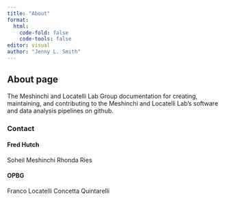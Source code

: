 ```yaml
---
title: "About"
format: 
  html:
    code-fold: false
    code-tools: false
editor: visual
author: "Jenny L. Smith"
---
```


::: callout-tip
## About page

The Meshinchi and Locatelli Lab Group documentation for creating, maintaining, and contributing to the Meshinchi and Locatelli Lab's software and data analysis pipelines on github.
:::


### Contact

#### Fred Hutch 

Soheil Meshinchi 
Rhonda Ries

#### OPBG

Franco Locatelli
Concetta Quintarelli
